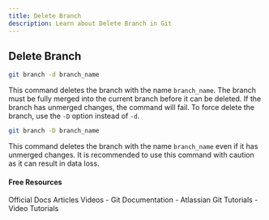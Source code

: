 ```yaml
---
title: Delete Branch
description: Learn about Delete Branch in Git
---
```


## Delete Branch
```bash
git branch -d branch_name
```
This command deletes the branch with the name `branch_name`. The branch must be fully merged into the current branch before it can be deleted. If the branch has unmerged changes, the command will fail. To force delete the branch, use the `-D` option instead of `-d`.

```bash
git branch -D branch_name
```
This command deletes the branch with the name `branch_name` even if it has unmerged changes. It is recommended to use this command with caution as it can result in data loss.

#### Free Resources

<Tabs defaultValue="official">
<TabsList>
<TabsTrigger value="official">Official Docs</TabsTrigger>
<TabsTrigger value="article">Articles</TabsTrigger>
<TabsTrigger value="video">Videos</TabsTrigger>
</TabsList>

<TabsContent value="official">
- <Link href="https://git-scm.com/docs">Git Documentation</Link>
</TabsContent>
<TabsContent value="article">
- <Link href="https://www.atlassian.com/git/tutorials">Atlassian Git Tutorials</Link>
</TabsContent>
<TabsContent value="video">
- <Link href="https://www.youtube.com/results?search_query=git+delete-branch+tutorial">Video Tutorials</Link>
</TabsContent>
</Tabs>
